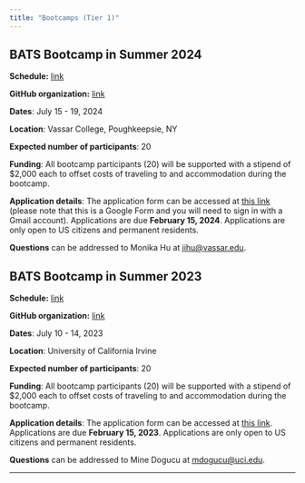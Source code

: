 ```yaml
---
title: "Bootcamps (Tier 1)"
---
```


## BATS Bootcamp in Summer 2024

**Schedule:** [link](https://bayes-bats.github.io/bootcamp-materials-2024/)

**GitHub organization:** [link](https://github.com/bayes-bats)

**Dates**: July 15 - 19, 2024

**Location**: Vassar College, Poughkeepsie, NY

**Expected number of participants**: 20

**Funding**: All bootcamp participants (20) will be supported with a stipend of $2,000 each to offset costs of traveling to and accommodation during the bootcamp.

**Application details**: The application form can be accessed at [this link](https://forms.gle/ELDF5PKzdfyevkKo7) (please note that this is a Google Form and you will need to sign in with a Gmail account). Applications are due **February 15, 2024**. Applications are only open to US citizens and permanent residents.

**Questions** can be addressed to Monika Hu at [jihu@vassar.edu](mailto:jihu@vassar.edu).

## BATS Bootcamp in Summer 2023

**Schedule:** [link](https://bayes-bats.github.io/bootcamp-materials-2023/)

**GitHub organization:** [link](https://github.com/bayes-bats)

**Dates**: July 10 - 14, 2023

**Location**: University of California Irvine

**Expected number of participants**: 20

**Funding**: All bootcamp participants (20) will be supported with a stipend of $2,000 each to offset costs of traveling to and accommodation during the bootcamp.

**Application details**: The application form can be accessed at [this link](https://duke.qualtrics.com/jfe/form/SV_2sDimvyrSaeAl1A). Applications are due **February 15, 2023**. Applications are only open to US citizens and permanent residents.

**Questions** can be addressed to Mine Dogucu at [mdogucu@uci.edu](mailto:mdogucu@uci.edu).

---


